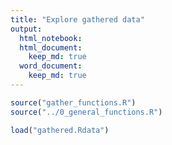 ```yaml
---
title: "Explore gathered data"
output: 
  html_notebook:
  html_document:
    keep_md: true
  word_document:
    keep_md: true
---
```


```r
source("gather_functions.R")
source("../0_general_functions.R")

load("gathered.Rdata")

```
